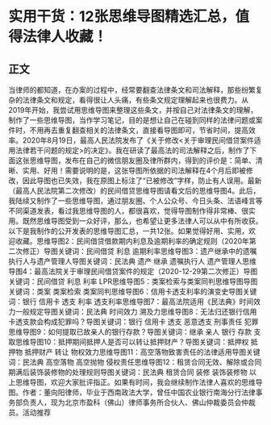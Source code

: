 # 实用干货：12张思维导图精选汇总，值得法律人收藏！
## 正文
当律师的都知道，在办案的过程中，经常要翻查法律条文和司法解释，那些纷繁复杂的法律条文和规定，看得很让人头痛，有些条文规定理解起来也很费力。从2019年开始，我尝试用思维导图来整理这些条文，并按自己对法律条文的理解，制作了一些思维导图，当作学习笔记，目的是想让自己在碰到同样的法律问题或案件时，不用再去重复翻查相关的法律条文，直接看导图即可，节省时间，提高效率。2020年8月19日，最高人民法院发布了《关于修改<关于审理民间借贷案件适用法律若干问题的规定>的决定》。我在研读了最高法的司法解释之后，制作了下面这张思维导图，发布在自己的微信朋友圈及律所群内，得到的评价是：简单、清晰、实用、好用！需要说明的是，这张导图所依据的司法解释在4个月后即被修改，因此导图也已失效，我在原图上标注了“已被修改”字样，防止有人误用。最新（最高人民法院第二次修改）的民间借贷思维导图请看文后的思维导图4。此后，我陆续又制作了一些思维导图，通过朋友圈、个人公众号、今日头条、法语峰言等不同渠道发表，看过我思维导图的人，都很喜欢，觉得导图制作得非常棒、很实用。既然思维导图受到一众好评，那么，也希望让更多法律人可以从中有所收获。以下是我制作的公开发表的思维导图汇总，一共12张。如果觉得好用、实用，欢迎收藏。思维导图2：民间借贷借款期内利息及逾期利率的确定规则（2020年第二次修正）导图关键词：民间借贷 利息 逾期利率思维导图3：遗产继承中的遗嘱执行人与遗产管理人导图关键词：民法典 遗产 继承 遗嘱执行人 遗产管理人思维导图4：最高法院关于审理民间借贷案件的规定（2020-12-29第二次修正）导图关键词：民间借贷 利息 利率 LPR思维导图5：类案检索与类案同判思维导图导图关键词：类案 类案检索 类案同判思维导图6：信用卡透支利率的演变史导图关键词：银行 信用卡 透支 利率 透支利率思维导图7：最高法院适用《民法典》时间效力一般规定导图关键词：民法典 时间效力 溯及力思维导图8：无法归还银行信用卡透支款会构成犯罪吗？导图关键词：银行 信用卡 透支 恶意透支 刑事责任 犯罪思维导图9：如何提取已故亲人的银行存款？导图关键词：继承 亲人 银行 存款 支取思维导图10：抵押期间抵押人是否可以转让抵押财产？导图关键词：抵押权 抵押物 抵押财产 转让 物权效力思维导图11：高空落物致害责任的法律适用导图关键词：民法典 高空落物 高空抛物 侵权责任思维导图12：租赁合同无效、解除或合同期满后装饰装修物的处理规则导图关键词：民法典 租赁合同 装修 装饰装修物 以上思维导图，欢迎大家批评指正。如果有时间，我会继续制作法律人喜欢的思维导图。作者：董向阳律师，毕业于西南政法大学，曾任中国农业银行南海分行法律事务部负责人，现为北京市盈科（佛山）律师事务所合伙人、佛山仲裁委员会仲裁员。活动推荐